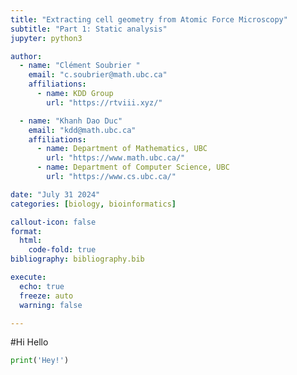 ---
title: "Extracting cell geometry from Atomic Force Microscopy"
subtitle: "Part 1: Static analysis"
jupyter: python3

author:
  - name: "Clément Soubrier "
    email: "c.soubrier@math.ubc.ca"
    affiliations:
      - name: KDD Group
        url: "https://rtviii.xyz/"

  - name: "Khanh Dao Duc"
    email: "kdd@math.ubc.ca"
    affiliations:
      - name: Department of Mathematics, UBC
        url: "https://www.math.ubc.ca/"
      - name: Department of Computer Science, UBC
        url: "https://www.cs.ubc.ca/"

date: "July 31 2024"
categories: [biology, bioinformatics]

callout-icon: false
format:
  html:
    code-fold: true
bibliography: bibliography.bib

execute:
  echo: true
  freeze: auto
  warning: false

---

#Hi
Hello
```{python}
print('Hey!')
```